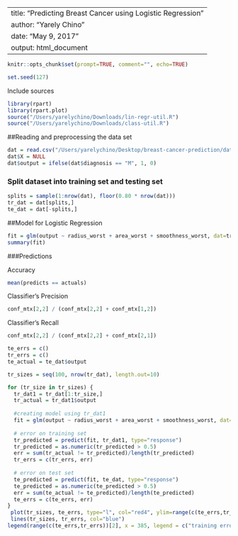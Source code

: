 
---
title: "Predicting Breast Cancer using Logistic Regression"
author: "Yarely Chino"
date: "May 9, 2017"
output: html_document
---

<!-- Note: echo=TRUE to show code -->
```r
knitr::opts_chunk$set(prompt=TRUE, comment="", echo=TRUE)
```

<!-- Random seed -->
```r
set.seed(127)
```

Include sources
```r
library(rpart)
library(rpart.plot)
source("/Users/yarelychino/Downloads/lin-regr-util.R")
source("/Users/yarelychino/Downloads/class-util.R")

```

##Reading and preprocessing the data set

```r
dat = read.csv("/Users/yarelychino/Desktop/breast-cancer-prediction/data.csv")
dat$X = NULL
dat$output = ifelse(dat$diagnosis == "M", 1, 0)

```


### Split dataset into training set and testing set
```r

splits = sample(1:nrow(dat), floor(0.80 * nrow(dat)))
tr_dat = dat[splits,]
te_dat = dat[-splits,]

```


##Model for Logistic Regression

```r
fit = glm(output ~ radius_worst + area_worst + smoothness_worst, dat=tr_dat, family=binomial)
summary(fit)

```

###Predictions

Accuracy
```r
mean(predicts == actuals)
```

Classifier's Precision

```r
conf_mtx[2,2] / (conf_mtx[2,2] + conf_mtx[1,2])
```

Classifier's Recall

```r
conf_mtx[2,2] / (conf_mtx[2,2] + conf_mtx[2,1])
```

```r

te_errs = c()
tr_errs = c()
te_actual = te_dat$output

tr_sizes = seq(100, nrow(tr_dat), length.out=10)

for (tr_size in tr_sizes) {
  tr_dat1 = tr_dat[1:tr_size,]
  tr_actual = tr_dat1$output
  
  #creating model using tr_dat1
  fit = glm(output ~ radius_worst + area_worst + smoothness_worst, dat=tr_dat1, family=binomial)
  
  # error on training set
  tr_predicted = predict(fit, tr_dat1, type="response")
  tr_predicted = as.numeric(tr_predicted > 0.5)
  err = sum(tr_actual != tr_predicted)/length(tr_predicted)
  tr_errs = c(tr_errs, err)
  
  # error on test set
  te_predicted = predict(fit, te_dat, type="response")
  te_predicted = as.numeric(te_predicted > 0.5)
  err = sum(te_actual != te_predicted)/length(te_predicted)
  te_errs = c(te_errs, err)
}
 plot(tr_sizes, te_errs, type="l", col="red4", ylim=range(c(te_errs,tr_errs)), xlab="Size", ylab="Error", main="Learning Curve for Logistic Regression")
 lines(tr_sizes, tr_errs, col="blue")
legend(range(c(te_errs,tr_errs))[2], x = 385, legend = c("training errors", "testing errors"), col = c("blue", "red4"), pch="|",  cex = .8)
```

